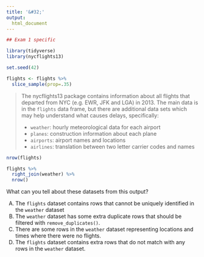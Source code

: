 ```yaml
---
title: '&#32;'
output:
  html_document
---
```


```r
## Exam 1 specific

library(tidyverse)
library(nycflights13)

set.seed(42)

flights <- flights %>% 
  slice_sample(prop=.35)
```


> The nycflights13 package contains information about all flights that departed from NYC (e.g. EWR, JFK and LGA) in 2013. The main data is in the `flights` data frame, but there are additional data sets which may help understand what causes delays, specifically:
>
> - `weather`: hourly meteorological data for each airport
> - `planes`: construction information about each plane
> - `airports`: airport names and locations
> - `airlines`: translation between two letter carrier codes and names

```r
nrow(flights)
```


```r
flights %>% 
  right_join(weather) %>% 
  nrow()
```

What can you tell about these datasets from this output?

A) The `flights` dataset contains rows that cannot be uniquely identified in the `weather` dataset
B) The `weather` dataset has some extra duplicate rows that should be filtered with `remove_duplicates()`.
C) There are some rows in the `weather` dataset representing locations and times where there were no flights.
D) The `flights` dataset contains extra rows that do not match with any rows in the `weather` dataset.
